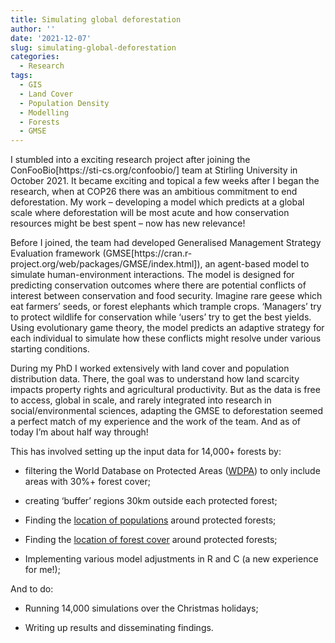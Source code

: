 ```yaml
---
title: Simulating global deforestation
author: ''
date: '2021-12-07'
slug: simulating-global-deforestation
categories:
  - Research
tags:
  - GIS
  - Land Cover
  - Population Density
  - Modelling
  - Forests
  - GMSE
---
```


I stumbled into a exciting research project after joining the ConFooBio[https://sti-cs.org/confoobio/] team at Stirling University in October 2021.
It became exciting and topical a few weeks after I began the research, when at COP26 there was an ambitious commitment to end deforestation.
My work -- developing a model which predicts at a global scale where deforestation will be most acute and how conservation resources might be best spent -- now has new relevance!

Before I joined, the team had developed Generalised Management Strategy Evaluation framework (GMSE[https://cran.r-project.org/web/packages/GMSE/index.html]), an agent-based model to simulate human-environment interactions.
The model is designed for predicting conservation outcomes where there are potential conflicts of interest between conservation and food security.
Imagine rare geese which eat farmers' seeds, or forest elephants which trample crops.
'Managers' try to protect wildlife for conservation while 'users' try to get the best yields.
Using evolutionary game theory, the model predicts an adaptive strategy for each individual to simulate how these conflicts might resolve under various starting conditions.

During my PhD I worked extensively with land cover and population distribution data.
There, the goal was to understand how land scarcity impacts property rights and agricultural productivity.
But as the data is free to access, global in scale, and rarely integrated into research in social/environmental sciences, adapting the GMSE to deforestation seemed a perfect match of my experience and the work of the team. And as of today I'm about half way through!

This has involved setting up the input data for 14,000+ forests by:

- filtering the World Database on Protected Areas ([WDPA](https://www.iucn.org/theme/protected-areas/our-work/world-database-protected-areas)) to only include areas with 30%+ forest cover;

- creating 'buffer' regions 30km outside each protected forest;

- Finding the [location of populations](https://landscan.ornl.gov/) around protected forests;

- Finding the [location of forest cover](https://lpdaac.usgs.gov/products/mcd12q1v006/) around protected forests;

- Implementing various model adjustments in R and C (a new experience for me!);

And to do:

- Running 14,000 simulations over the Christmas holidays;

- Writing up results and disseminating findings.

